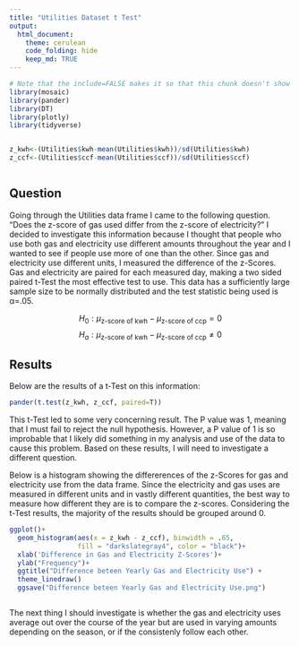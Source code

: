 ```yaml
---
title: "Utilities Dataset t Test"
output: 
  html_document:
    theme: cerulean
    code_folding: hide
    keep_md: TRUE
---
```


```r
# Note that the include=FALSE makes it so that this chunk doesn't show up in the knitted document.
library(mosaic)
library(pander)
library(DT)
library(plotly)
library(tidyverse)



```


```r
z_kwh<-(Utilities$kwh-mean(Utilities$kwh))/sd(Utilities$kwh)
z_ccf<-(Utilities$ccf-mean(Utilities$ccf))/sd(Utilities$ccf)



```

## Question
Going through the Utilities data frame I came to the following question. 
"Does the z-score of gas used differ from the z-score of electricity?" 
I decided to investigate this information because I thought that people who use both gas and electricity use different amounts throughout the year and I wanted to see if people use more of one than the other. Since gas and electricity use different units, I measured the difference of the z-Scores. Gas and electricity are paired for each measured day, making a two sided paired t-Test the most effective test to use. This data has a sufficiently large sample size to be normally distributed and the test statistic being used is α=.05.



$$
  H_0: \mu_\text{z-score of kwh} - \mu_\text{z-score of ccp} = 0
$$
$$
  H_a: \mu_\text{z-score of kwh} - \mu_\text{z-score of ccp} \neq 0
$$



## Results
Below are the results of a t-Test on this information:
```r

pander(t.test(z_kwh, z_ccf, paired=T))

```

This t-Test led to some very concerning result. The P value was 1, meaning that I must fail to reject the null hypothesis. However, a P value of 1 is so improbable that I likely did something in my analysis and use of the data to cause this problem. Based on these results, I will need to investigate a different question.

Below is a histogram showing the differerences of the z-Scores for gas and electricity use from the data frame. Since the electricity and gas uses are measured in different units and in vastly different quantities, the best way to measure how different they are is to compare the z-scores. Considering the t-Test results, the majority of the results should be grouped around 0.



```r
ggplot()+
  geom_histogram(aes(x = z_kwh - z_ccf), binwidth = .65, 
                 fill = "darkslategray4", color = "black")+
  xlab('Difference in Gas and Electricity Z-Scores')+
  ylab("Frequency")+
  ggtitle("Difference beteen Yearly Gas and Electricity Use") +
  theme_linedraw()
  ggsave("Difference beteen Yearly Gas and Electricity Use.png")



```

The next thing I should investigate is whether the gas and electricity uses average out over the course of the year but are used in varying amounts depending on the season, or if the consistenly follow each other.



